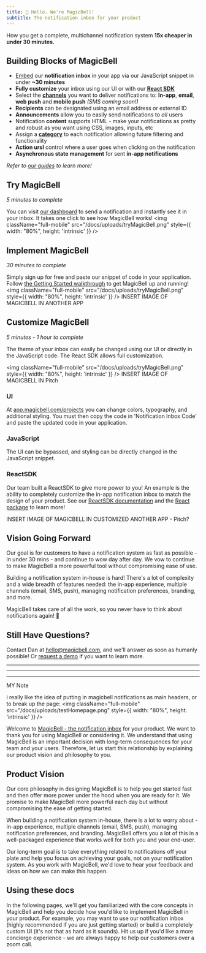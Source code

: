 ```yaml
---
title: 👋 Hello. We're MagicBell!
subtitle: The notification inbox for your product
---
```


<Note>
  How you get a complete, multichannel notification system <b>15x cheaper in under 30 minutes.</b>
</Note>

## Building Blocks of MagicBell
- <a href="https://magicbell.com/docs/adding-magicbell-to-your-product">Embed</a> our <b>notification inbox</b> in your app via our JavaScript snippet in under <b>~30 minutes</b>
- <b>Fully customize</b> your inbox using our UI or with our <b><a href="https://magicbell.com/docs/react/theme-customization">React SDK</a></b>
- Select the <b><a href="https://magicbell.com/docs/channels">channels</a></b> you want to deliver notifications to: <b>In-app</b>, <b>email</b>, <b>web push</b> and <b>mobile push</b> <i>(SMS coming soon!)</i>
- **Recipients** can be designated using an email address or external ID
- <b>Announcements</b> allow you to easily send notifications to <i>all</i> users
- Notification **content** supports HTML - make your notifications as pretty and robust as you want using CSS, images, inputs, etc
- Assign a <b><a href="https://magicbell.com/docs/categories">category</a></b> to each notification allowing future filtering and functionality
- **Action ursl** control where a user goes when clicking on the notification
- **Asynchronous state management** for sent **in-app notifications**

<i>Refer to <a href="https://magicbell.com/docs/announcements">our guides</a> to learn more!</i>

## Try MagicBell
<i>5 minutes to complete</i>

You can visit [our dashboard](https://app.magicbell.com) to send a notification and instantly see it in your inbox. It takes one click to see how MagicBell works!
<img className="full-mobile" src="/docs/uploads/tryMagicBell.png" style={{ width: "80%", height: 'intrinsic' }} />

## Implement MagicBell
<i>30 minutes to complete</i>

Simply sign up for free and paste our snippet of code in your application. Follow [the Getting Started walkthrough](https://magicbell.com/docs/getting-started-with-magicbell) to get MagicBell up and running!
<img className="full-mobile" src="/docs/uploads/tryMagicBell.png" style={{ width: "80%", height: 'intrinsic' }} />
INSERT IMAGE OF MAGICBELL IN ANOTHER APP

## Customize MagicBell
<i>5 minutes - 1 hour to complete</i>

The theme of your inbox can easily be changed using our UI or directly in the JavaScript code. The React SDK allows full customization.

<img className="full-mobile" src="/docs/uploads/tryMagicBell.png" style={{ width: "80%", height: 'intrinsic' }} />
INSERT IMAGE OF MAGICBELL IN Pitch

### UI

At [app.magicbell.com/projects](https://app.magicbell.com/projects) you can change colors, typography, and additional styling. You must then copy the code in 'Notification Inbox Code' and paste the updated code in your application.

### JavaScript

The UI can be bypassed, and styling can be directly changed in the JavaScript snippet.

### ReactSDK

Our team built a ReactSDK to give more power to you! An example is the ability to completely customize the in-app notification inbox to match the design of your product. See our [ReactSDK documentation](https://magicbell.com/docs/react/theme-customization) and the [React package](https://www.npmjs.com/package/@magicbell/magicbell-react) to learn more!

INSERT IMAGE OF MAGICBELL IN CUSTOMIZED ANOTHER APP - Pitch?

## Vision Going Forward
Our goal is for customers to have a notification system as fast as possible - in under 30 mins - and continue to wow day after day. We vow to continue to make MagicBell a more powerful tool without compromising ease of use.

Building a notification system in-house is hard! There's a lot of complexity and a wide breadth of features needed: the in-app experience, multiple channels (email, SMS, push), managing notification preferences, branding, and more. 

MagicBell takes care of all the work, so you never have to think about notifications again! 🙂

## Still Have Questions?

Contact Dan at hello@magicbell.com, and we'll answer as soon as humanly possible! Or [request a demo](https://calendly.com/hana_mohan/demo-magicbell) if you want to learn more.

---
---




---



MY Note

i really like the idea of putting in magicbell notifications as main headers, or to break up the page:
<img className="full-mobile" src="/docs/uploads/testHomepage.png" style={{ width: "80%", height: 'intrinsic' }} />


Welcome to [MagicBell - the notification inbox](https://magicbell.com) for your product. We
want to thank you for using MagicBell or considering it. We understand that using MagicBell
is an important decision with long-term consequences for your team and your users. Therefore,
let us start this relationship by explaining our product vision and philosophy to you.

## Product Vision

Our core philosophy in designing MagicBell is to help you get started fast and then offer more power under the hood when you are ready for it. We promise to make MagicBell more powerful each day but without compromising the ease of getting started.

When building a notification system in-house, there is a lot to worry about - in-app experience, multiple channels (email, SMS, push), managing notification preferences, and branding. MagicBell offers you a lot of this in a well-packaged experience that works well for both you and your end-user.

Our long-term goal is to take everything related to notifications off your plate and help you focus on achieving your goals, not on your notification system. As you work with MagicBell, we'd love to hear your feedback and ideas on how we can make this happen.

## Using these docs

In the following pages, we'll get you familiarized with the core concepts in MagicBell and help you decide how you'd like to implement MagicBell in your product. For example, you may want to use our notification inbox (highly recommended if you are just getting started) or build a completely custom UI (it's not that as hard as it sounds). Hit us up if you'd like a more concierge experience - we are always happy to help our customers over a zoom call.
